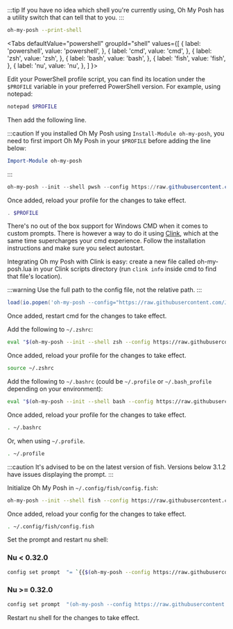 
:::tip
If you have no idea which shell you're currently using, Oh My Posh has a utility switch that can tell that to you.
:::

```bash
oh-my-posh --print-shell
```

<Tabs
  defaultValue="powershell"
  groupId="shell"
  values={[
    { label: 'powershell', value: 'powershell', },
    { label: 'cmd', value: 'cmd', },
    { label: 'zsh', value: 'zsh', },
    { label: 'bash', value: 'bash', },
    { label: 'fish', value: 'fish', },
    { label: 'nu', value: 'nu', },
  ]
}>
<TabItem value="powershell">

Edit your PowerShell profile script, you can find its location under the `$PROFILE` variable in your preferred PowerShell version. For example, using notepad:

```powershell
notepad $PROFILE
```

Then add the following line.

:::caution
If you installed Oh My Posh using `Install-Module oh-my-posh`, you need to first import
Oh My Posh in your `$PROFILE` before adding the line below:

```powershell
Import-Module oh-my-posh
```
:::

```powershell
oh-my-posh --init --shell pwsh --config https://raw.githubusercontent.com/JanDeDobbeleer/oh-my-posh/v$(oh-my-posh --version)/themes/jandedobbeleer.omp.json | Invoke-Expression
```

Once added, reload your profile for the changes to take effect.

```powershell
. $PROFILE
```

</TabItem>
<TabItem value="cmd">

There's no out of the box support for Windows CMD when it comes to custom prompts.
There is however a way to do it using [Clink][clink], which at the same time supercharges
your cmd experience. Follow the installation instructions and make sure you select autostart.

Integrating Oh my Posh with Clink is easy: create a new file called oh-my-posh.lua in your Clink
scripts directory (run `clink info` inside cmd to find that file's location).

:::warning
Use the full path to the config file, not the relative path.
:::

```lua title="oh-my-posh.lua"
load(io.popen('oh-my-posh --config="https://raw.githubusercontent.com/JanDeDobbeleer/oh-my-posh/main/themes/jandedobbeleer.omp.json" --init --shell cmd'):read("*a"))()
```

Once added, restart cmd for the changes to take effect.

</TabItem>
<TabItem value="zsh">

Add the following to `~/.zshrc`:

```bash
eval "$(oh-my-posh --init --shell zsh --config https://raw.githubusercontent.com/JanDeDobbeleer/oh-my-posh/v$(oh-my-posh --version)/themes/jandedobbeleer.omp.json)"
```

Once added, reload your profile for the changes to take effect.

```bash
source ~/.zshrc
```

</TabItem>
<TabItem value="bash">

Add the following to `~/.bashrc` (could be `~/.profile` or `~/.bash_profile` depending on your environment):

```bash
eval "$(oh-my-posh --init --shell bash --config https://raw.githubusercontent.com/JanDeDobbeleer/oh-my-posh/v$(oh-my-posh --version)/themes/jandedobbeleer.omp.json)"
```

Once added, reload your profile for the changes to take effect.

```bash
. ~/.bashrc
```

Or, when using `~/.profile`.

```bash
. ~/.profile
```

</TabItem>
<TabItem value="fish">

:::caution
It's advised to be on the latest version of fish. Versions below 3.1.2 have issues displaying the prompt.
:::

Initialize Oh My Posh in `~/.config/fish/config.fish`:

```bash
oh-my-posh --init --shell fish --config https://raw.githubusercontent.com/JanDeDobbeleer/oh-my-posh/v(oh-my-posh --version)/themes/jandedobbeleer.omp.json | source
```

Once added, reload your config for the changes to take effect.

```bash
. ~/.config/fish/config.fish
```

</TabItem>
<TabItem value="nu">

Set the prompt and restart nu shell:

### Nu < 0.32.0

```bash
config set prompt  "= `{{$(oh-my-posh --config https://raw.githubusercontent.com/JanDeDobbeleer/oh-my-posh/main/themes/jandedobbeleer.omp.json | str collect)}}`"
```

### Nu >= 0.32.0

```bash
config set prompt  "(oh-my-posh --config https://raw.githubusercontent.com/JanDeDobbeleer/oh-my-posh/main/themes/jandedobbeleer.omp.json | str collect)"
```

Restart nu shell for the changes to take effect.

</TabItem>
</Tabs>

[clink]: https://chrisant996.github.io/clink/
